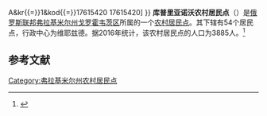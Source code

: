 {{Infobox Settlement
| official_name = 库普里亚诺沃农村居民点
| native_name = Куприяновское сельское поселение
| settlement_type = [[农村居民点|农村居民点]]
| subdivision_type = [[国家|国家]]
| subdivision_type1 = [[州_(俄罗斯)|州]]
| subdivision_type2 = [[区_(苏联)|区]]
| subdivision_name = {{RUS}}
| subdivision_name1 = [[弗拉基米尔州|弗拉基米尔州]]
| subdivision_name2 = [[戈罗霍韦茨区|戈罗霍韦茨区]]
| seat_type = 行政中心
| seat = 维耶兹德
| population_as_of=2016
| population_footnotes = <ref name=stat />
| population_total = 3885
| coordinates_display = inline,title
| latd = 56 | latm = 10 | lats = 00 | latNS = N
| longd = 42 | longm = 41 | longs = 47 | longEW = E
| timezone = [[莫斯科时间|MSK]]
| utc_offset = +3
| blank_name = [[俄罗斯市政土地区划代码|OKTMO编码]]
| blank_info = [http://classif.spb.ru/classificators/view/tma.php?st{{=}}A&kr{{=}}1&kod{{=}}17615420 17615420]
}}
'''库普里亚诺沃农村居民点'''（{{lang-ru|Куприяновское сельское поселение}}）是[[俄罗斯联邦|俄罗斯联邦]][[弗拉基米尔州|弗拉基米尔州]][[戈罗霍韦茨区|戈罗霍韦茨区]]所属的一个[[农村居民点|农村居民点]]。其下辖有54个居民点，行政中心为维耶兹德。据2016年统计，该农村居民点的人口为3885人。<ref name=stat>{{cite web | url = http://www.gks.ru/free_doc/doc_2016/bul_dr/mun_obr2016.rar | title = Численность населения Российской Федерации по муниципальным образованиям на 1 января 2016 года | language = ru | accessdate = 2016-12-18 | archive-date = 2019-05-13 | archive-url = https://web.archive.org/web/20190513150350/http://www.gks.ru/free_doc/doc_2016/bul_dr/mun_obr2016.rar | dead-url = no }}</ref>

== 参考文献 ==
{{reflist}}

{{Russia-stub}}

[[Category:弗拉基米尔州农村居民点|Category:弗拉基米尔州农村居民点]]